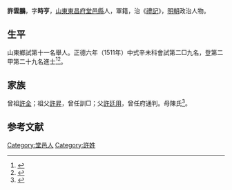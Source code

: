 {{明清人物信息框
| 姓名 = 許雲鵬
| 原名 =
| 圖片名稱= 
| 圖片大小 =
| 圖片說明 = 
| 最高職務 =
| 國家 = 大明 
| 爵位 =
| 籍貫 = [[山東|山東]][[東昌府|東昌府]][[堂邑縣|堂邑縣]]
| 族裔 = 
| 旗籍 = 
| 字號 = 
| 諡號 =
| 出生日期 = 十二月二十四日
| 出生地點 =
| 逝世日期 = 卒年不詳 
| 逝世地點 =
| 墓葬 =
| 配偶 = 張氏
| 親屬 = 曾祖[[許全|許全]]，祖[[許昇|許昇]]，父[[許廷用|許廷用]]，母陳氏
| 出身 =
* 正德六年辛未科進士出身
| 經歷 =
| 著作 = 
}}

'''許雲鵬'''{{BD|1483年||？年||}}，字'''時亨'''，[[山東|山東]][[東昌府|東昌府]][[堂邑縣|堂邑縣]]人，軍籍，治《[[禮記|禮記]]》，[[明朝|明朝]]政治人物。

== 生平 ==
山東鄉試第十一名舉人。正德六年（1511年）中式辛未科會試第二□九名，登第二甲第二十九名進士<ref>{{Cite book|title=《皇明贡举考》卷五|last=（明）[[张朝瑞|张朝瑞]]|first=|publisher=《续修四库全书》史部第828册|year=|isbn=|location=|pages=}}</ref><ref>{{Cite book|title=贡举志五种 上|last=鲁小俊，江俊伟著|first=|publisher=武汉：武汉大学出版社|year=2009|isbn=978-7-307-07043-1|location=|pages=}}</ref>。

== 家族 ==
曾祖[[許全|許全]]；祖父[[許昇|許昇]]，曾任訓□；父[[許廷用|許廷用]]，曾任府通判。母陳氏<ref>{{Cite book|title=天一阁藏明代科举录选刊 登科录 点校本|last=龚延明主编|first=|publisher=宁波出版社|year=2016|isbn=978-7-5526-2320-8|location=宁波|pages=|quote=《天一閣藏明代科舉錄選刊.登科錄》之《正德六年辛未科進士登科錄》}}</ref>。

==参考文献==
{{reflist}}

{{正德六年辛未科殿試金榜}}

[[Category:堂邑人|Category:堂邑人]]
[[Category:許姓|Category:許姓]]


{{明朝人物小作品}}